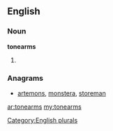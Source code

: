 ==English==

===Noun===
'''tonearms'''

# {{plural of|[[tonearm]]}}

===Anagrams===
* [[artemons#English|artemons]], [[monstera#English|monstera]], [[storeman#English|storeman]]

[[Category:English plurals]]

[[ar:tonearms]]
[[my:tonearms]]